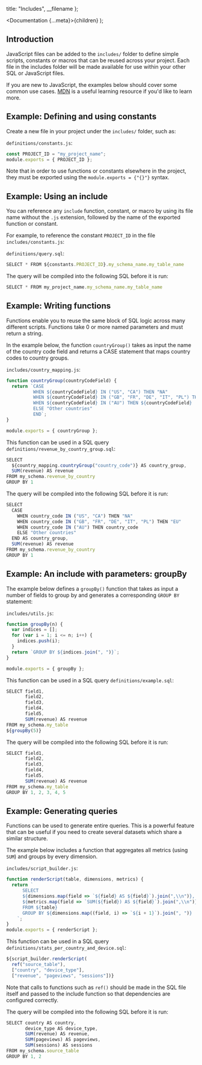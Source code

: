 
  title: "Includes",
  __filename
};

  <Documentation {...meta}>{children}</Documentation>
);

## Introduction

JavaScript files can be added to the `includes/` folder to define simple scripts, constants or macros that can be reused across your project.
Each file in the includes folder will be made available for use within your other SQL or JavaScript files.

If you are new to JavaScript, the examples below should cover some common use cases.
<a target="_blank" href="https://developer.mozilla.org/en-US/docs/Web/JavaScript/A_re-introduction_to_JavaScript">MDN</a> is a useful learning resource if you'd like to learn more.

## Example: Defining and using constants

Create a new file in your project under the `includes/` folder, such as:

`definitions/constants.js`:

```js
const PROJECT_ID = "my_project_name";
module.exports = { PROJECT_ID };
```

<div className="bp3-callout bp3-icon-info-sign bp3-intent-warning" markdown="1">
  Note that in order to use functions or constants elsewhere in the project, they must be exported
  using the <code>module.exports = {"{}"}</code> syntax.
</div>

## Example: Using an include

You can reference any `include` function, constant, or macro by using its file name without the `.js` extension, followed by the name of the exported function or constant.

For example, to reference the constant `PROJECT_ID` in the file `includes/constants.js`:

`definitions/query.sql`:

```js
SELECT * FROM ${constants.PROJECT_ID}.my_schema_name.my_table_name
```

The query will be compiled into the following SQL before it is run:

```js
SELECT * FROM my_project_name.my_schema_name.my_table_name
```

## Example: Writing functions

Functions enable you to reuse the same block of SQL logic across many different scripts. Functions take 0 or more named parameters and must return a string.

In the example below, the function `countryGroup()` takes as input the name of the country code field and returns a CASE statement that maps country codes to country groups.

`includes/country_mapping.js`:

```js
function countryGroup(countryCodeField) {
  return `CASE
          WHEN ${countryCodeField} IN ("US", "CA") THEN "NA"
          WHEN ${countryCodeField} IN ("GB", "FR", "DE", "IT", "PL") THEN "EU"
          WHEN ${countryCodeField} IN ("AU") THEN ${countryCodeField}
          ELSE "Other countries"
          END`;
}

module.exports = { countryGroup };
```

This function can be used in a SQL query `definitions/revenue_by_country_group.sql`:

```js
SELECT
  ${country_mapping.countryGroup("country_code")} AS country_group,
  SUM(revenue) AS revenue
FROM my_schema.revenue_by_country
GROUP BY 1

```

The query will be compiled into the following SQL before it is run:

```js
SELECT
  CASE
    WHEN country_code IN ("US", "CA") THEN "NA"
    WHEN country_code IN ("GB", "FR", "DE", "IT", "PL") THEN "EU"
    WHEN country_code IN ("AU") THEN country_code
    ELSE "Other countries"
  END AS country_group,
  SUM(revenue) AS revenue
FROM my_schema.revenue_by_country
GROUP BY 1
```

## Example: An include with parameters: groupBy

The example below defines a `groupBy()` function that takes as input a number of fields to group by and generates a corresponding `GROUP BY` statement:

`includes/utils.js`:

```js
function groupBy(n) {
  var indices = [];
  for (var i = 1; i <= n; i++) {
    indices.push(i);
  }
  return `GROUP BY ${indices.join(", ")}`;
}

module.exports = { groupBy };
```

This function can be used in a SQL query `definitions/example.sql`:

```js
SELECT field1,
       field2,
       field3,
       field4,
       field5,
       SUM(revenue) AS revenue
FROM my_schema.my_table
${groupBy(5)}
```

The query will be compiled into the following SQL before it is run:

```js
SELECT field1,
       field2,
       field3,
       field4,
       field5,
       SUM(revenue) AS revenue
FROM my_schema.my_table
GROUP BY 1, 2, 3, 4, 5
```

## Example: Generating queries

Functions can be used to generate entire queries. This is a powerful feature that can be useful if you need to create several datasets which share a similar structure.

The example below includes a function that aggregates all metrics (using `SUM`) and groups by every dimension.

`includes/script_builder.js`:

```js
function renderScript(table, dimensions, metrics) {
  return `
      SELECT
      ${dimensions.map(field => `${field} AS ${field}`).join(",\\n")},
      ${metrics.map(field => `SUM(${field}) AS ${field}`).join(",\\n")}
      FROM ${table}
      GROUP BY ${dimensions.map((field, i) => `${i + 1}`).join(", ")}
    `;
}
module.exports = { renderScript };
```

This function can be used in a SQL query `definitions/stats_per_country_and_device.sql`:

```js
${script_builder.renderScript(
  ref("source_table"),
  ["country", "device_type"],
  ["revenue", "pageviews", "sessions"])}

```

Note that calls to functions such as `ref()` should be made in the SQL file itself and passed to the include function so that dependencies are configured correctly.

The query will be compiled into the following SQL before it is run:

```js
SELECT country AS country,
       device_type AS device_type,
       SUM(revenue) AS revenue,
       SUM(pageviews) AS pageviews,
       SUM(sessions) AS sessions
FROM my_schema.source_table
GROUP BY 1, 2
```
